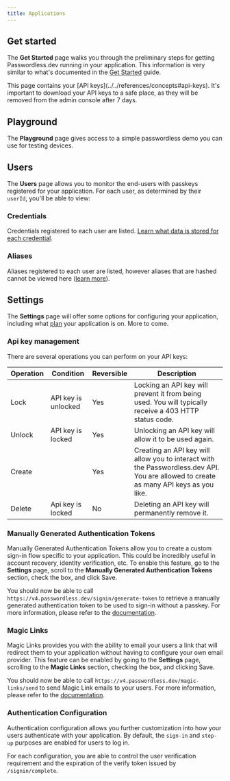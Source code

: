 ```yaml
---
title: Applications
---
```



## Get started

The **Get Started** page walks you through the preliminary steps for getting Passwordless.dev running in your application. This information is very similar to what's documented in the [Get Started](../../getting-started) guide.

<Aside type="caution" title="Warning">
  This page contains your [API keys](../../references/concepts#api-keys). It's important to download your API keys to a safe place, as they will be removed from the admin console after 7 days.
</Aside>

## Playground

The **Playground** page gives access to a simple passwordless demo you can use for testing devices.

## Users

The **Users** page allows you to monitor the end-users with passkeys registered for your application. For each user, as determined by their `userId`, you'll be able to view:

### Credentials

Credentials registered to each user are listed. [Learn what data is stored for each credential](../../references/concepts#credential).

### Aliases

Aliases registered to each user are listed, however aliases that are hashed cannot be viewed here ([learn more](../../references/passwordless-api-reference#alias)).

## Settings

The **Settings** page will offer some options for configuring your application, including what [plan](https://bitwarden.com/products/passwordless/#pricing) your application is on. More to come.

### Api key management

There are several operations you can perform on your API keys:

| Operation | Condition           | Reversible | Description                                                                                                                           |
| --------- | ------------------- | ---------- | ------------------------------------------------------------------------------------------------------------------------------------- |
| Lock      | API key is unlocked | Yes        | Locking an API key will prevent it from being used. You will typically receive a 403 HTTP status code.                                |
| Unlock    | API key is locked   | Yes        | Unlocking an API key will allow it to be used again.                                                                                  |
| Create    |                     | Yes        | Creating an API key will allow you to interact with the Passwordless.dev API. You are allowed to create as many API keys as you like. |
| Delete    | Api key is locked   | No         | Deleting an API key will permanently remove it.                                                                                       |

### Manually Generated Authentication Tokens

Manually Generated Authentication Tokens allow you to create a custom sign-in flow specific to your application. This could be incredibly useful in account recovery, identity verification, etc. To enable this feature, go to the **Settings** page, scroll to the **Manually Generated Authentication Tokens** section, check the box, and click Save.

You should now be able to call `https://v4.passwordless.dev/signin/generate-token` to retrieve a manually generated authentication token to be used to sign-in without a passkey. For more information, please refer to the [documentation](../../references/passwordless-api-reference#signin-generate-token).

### Magic Links

Magic Links provides you with the ability to email your users a link that will redirect them to your application without having to configure your own email provider. This feature can be enabled by going to the **Settings** page, scrolling to the **Magic Links** section, checking the box, and clicking Save.

You should now be able to call `https://v4.passwordless.dev/magic-links/send` to send Magic Link emails to your users. For more information, please refer to the [documentation](../../references/passwordless-api-reference#magic-links).

### Authentication Configuration

Authentication configuration allows you further customization into how your users authenticate with your application.  By default, the `sign-in` and `step-up` purposes are enabled for users to log in.

For each configuration, you are able to control the user verification requirement and the expiration of the verify token issued by `/signin/complete`.